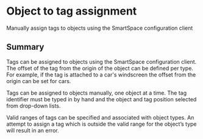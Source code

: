 # Object to tag assignment

Manually assign tags to objects using the SmartSpace configuration client

## Summary

Tags can be assigned to objects using the SmartSpace configuration client. The offset of the tag from the origin of the object can be defined per type. For example, if the tag is attached to a car's windscreen the offset from the origin can be set for cars.

Tags can be assigned to objects manually, one object at a time. The tag identifier must be typed in by hand and the object and tag position selected from drop-down lists.

Valid ranges of tags can be specified and associated with object types. An attempt to assign a tag which is outside the valid range for the object’s type will result in an error.
